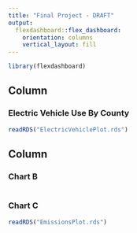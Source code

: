 ```yaml
---
title: "Final Project - DRAFT"
output: 
  flexdashboard::flex_dashboard:
    orientation: columns
    vertical_layout: fill
---
```


```r
library(flexdashboard)
```

Column {data-width=650}
-----------------------------------------------------------------------

### Electric Vehicle Use By County

```r
readRDS("ElectricVehiclePlot.rds")
```

Column {data-width=350}
-----------------------------------------------------------------------

### Chart B

```r

```

### Chart C

```r
readRDS("EmissionsPlot.rds")
```

